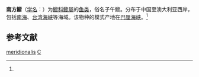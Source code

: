 {{Speciesbox 
| taxon = Callionymus meridionalis
| authority = Suwardji, 1965<ref name='id8105'>{{cite web| url =http://www.bioinfo.cn/db05/BjdwSpecies.php?action=view&id=8105| title =南方䲗| work =中国动物物种编目数据库| publisher =中国科学院微生物研究所| author =中国科学院动物研究所| accessdate =2009-04-16| deadurl =yes| archiveurl =https://web.archive.org/web/20160305100711/http://www.bioinfo.cn/db05/BjdwSpecies.php?action=view&id=8105| archivedate =2016-03-05}}</ref>
| synonyms = *''Callionymus monofilispinnus''<br /><small>[[Li|Li]], 1966</small><ref>{{Cite web |url=http://treatment.plazi.org/id/9F6324235B6BFF854B8FC36A5F7AFA32 |title=Callionymus monofilispinnus Li, 1966 |access-date=2016-10-27 |archive-url=https://web.archive.org/web/20161027124049/http://plazi.cs.umb.edu/GgServer/html/9F6324235B6BFF854B8FC36A5F7AFA32 |archive-date=2016-10-27 |dead-url=yes }}</ref><ref>[http://museum.ioz.ac.cn/topic_detail.aspx?id=294 中国重要物种资源－鱼类：单丝䲗]</ref>
}}

'''南方䲗'''（[[学名|学名]]：{{lang|la|''Callionymus meridionalis''}}）为[[䲗科|䲗科]][[䲗屬|䲗屬]]的[[鱼类|鱼类]]，俗名子午䲗。分布于中国至澳大利亚西岸，包括[[南海|南海]]、[[台湾海峡|台湾海峡]]等海域。该物种的模式产地在[[巴厘海峡|巴厘海峡]]。<ref name='id8105'/>

== 参考文献 ==
{{reflist}}

{{Taxonbar}}

[[Category:䲗屬|meridionalis]]
[[Category:1965年描述的魚類|C]]